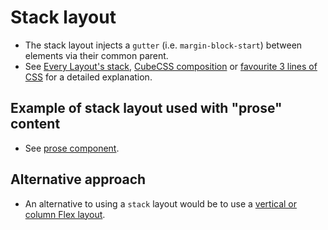 
<Meta of={Stack} />

# Stack layout
- The stack layout injects a `gutter` (i.e. `margin-block-start`) between elements via their common parent.
- See [Every Layout's stack](https://every-layout.dev/layouts/stack/), [CubeCSS composition](https://cube.fyi/composition.html#examples) or [favourite 3 lines of CSS](https://andy-bell.co.uk/my-favourite-3-lines-of-css/) for a detailed explanation.

<Canvas of={Stack.Stack} />
<Controls of={Stack.Stack} />

## Example of stack layout used with "prose" content
- See [prose component](/docs/web-components-or-custom-elements-webui-prose--docs).

## Alternative approach
- An alternative to using a `stack` layout would be to use a [vertical or column Flex layout](/story/layout-flex--flex&args=direction:column).
